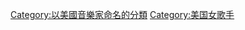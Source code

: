 {{Commons cat}}
{{Catmain}}
{{DEFAULTSORT:Minaj, Nicki}}
[[Category:以美國音樂家命名的分類|Category:以美國音樂家命名的分類]]
[[Category:美国女歌手|Category:美国女歌手]]